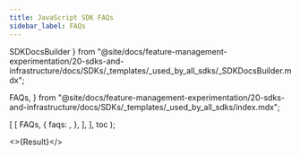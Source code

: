 ```yaml
---
title: JavaScript SDK FAQs
sidebar_label: FAQs
---
```

  SDKDocsBuilder
} from "@site/docs/feature-management-experimentation/20-sdks-and-infrastructure/docs/SDKs/_templates/_used_by_all_sdks/_SDKDocsBuilder.mdx";

  FAQs,
} from "@site/docs/feature-management-experimentation/20-sdks-and-infrastructure/docs/SDKs/_templates/_used_by_all_sdks/index.mdx";



  [
    [
      FAQs,
      {
        faqs: <ReactNativeFaqs />,
      },
    ],
  ],
  toc
);

<>{Result}</>